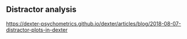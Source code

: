 ## Distractor analysis

<https://dexter-psychometrics.github.io/dexter/articles/blog/2018-08-07-distractor-plots-in-dexter>